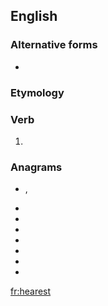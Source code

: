 ==English==

===Alternative forms===
* {{l|en|hear'st}} {{qualifier|obsolete}}

===Etymology===
{{suffix|hear|est|lang=en}}

===Verb===
{{head|en|verb form}}

# {{en-archaic second-person singular of|hear}}

===Anagrams===
* {{l|en|aethers}}, {{l|en|æthers}}
* {{l|en|ash tree}}
* {{l|en|heartes}}
* {{l|en|heaters}}
* {{l|en|reheats}}
* {{l|en|sethera}}
* {{l|en|thereas}}
* {{l|en|Theresa}}

[[fr:hearest]]